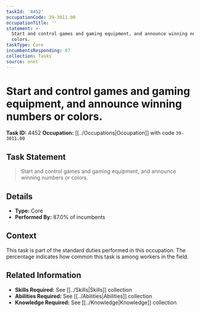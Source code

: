 ```yaml
---
taskId: '4452'
occupationCode: 39-3011.00
occupationTitle: ''
statement: >-
  Start and control games and gaming equipment, and announce winning numbers or
  colors.
taskType: Core
incumbentsResponding: 87
collection: Tasks
source: onet
---
```

# Start and control games and gaming equipment, and announce winning numbers or colors.

**Task ID:** 4452
**Occupation:** [[../Occupations|Occupation]] with code `39-3011.00`

## Task Statement

> Start and control games and gaming equipment, and announce winning numbers or colors.

## Details

- **Type:** Core
- **Performed By:** 87.0% of incumbents

## Context

This task is part of the standard duties performed in this occupation. The percentage indicates how common this task is among workers in the field.

## Related Information

- **Skills Required:** See [[../Skills|Skills]] collection
- **Abilities Required:** See [[../Abilities|Abilities]] collection
- **Knowledge Required:** See [[../Knowledge|Knowledge]] collection
